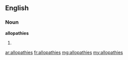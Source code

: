 ==English==

===Noun===
'''allopathies'''

# {{plural of|[[allopathy]]}}

[[ar:allopathies]]
[[fr:allopathies]]
[[mg:allopathies]]
[[my:allopathies]]